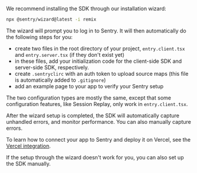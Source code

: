 We recommend installing the SDK through our installation wizard:

```bash
npx @sentry/wizard@latest -i remix
```

The wizard will prompt you to log in to Sentry. It will then automatically do the following steps for you:

- create two files in the root directory of your project, `entry.client.tsx` and `entry.server.tsx` (if they don't exist yet)
- in these files, add your initialization code for the client-side SDK and server-side SDK, respectively.
- create `.sentryclirc` with an auth token to upload source maps (this file is automatically added to `.gitignore`)
- add an example page to your app to verify your Sentry setup

The two configuration types are mostly the same, except that some configuration features, like Session Replay, only work in `entry.client.tsx`.

After the wizard setup is completed, the SDK will automatically capture unhandled errors, and monitor performance.
You can also <PlatformLink to="/usage/">manually capture errors</PlatformLink>.

To learn how to connect your app to Sentry and deploy it on Vercel, see the [Vercel integration](/product/integrations/deployment/vercel/).

<Note>

If the setup through the wizard doesn't work for you, you can also <PlatformLink to="/manual-setup/">set up the SDK manually</PlatformLink>.

</Note>
